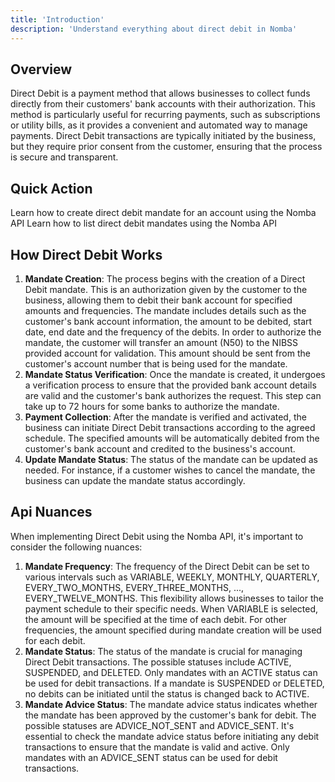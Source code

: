 ```yaml
---
title: 'Introduction'
description: 'Understand everything about direct debit in Nomba'
---
```



## Overview

Direct Debit is a payment method that allows businesses to collect funds directly from their customers' bank accounts with their authorization. This method is particularly useful for recurring payments, such as subscriptions or utility bills, as it provides a convenient and automated way to manage payments. Direct Debit transactions are typically initiated by the business, but they require prior consent from the customer, ensuring that the process is secure and transparent.


## Quick Action

<CardGroup cols={2}>
  <Card
    title="Create Direct Debit Mandate"
    icon="shuffle"
    href="/nomba-api-reference/direct-debits/create-direct-debit"
  >
    Learn how to create direct debit mandate for an account using the Nomba API
  </Card>
  <Card
    title="List Direct Debit Mandates"
    icon="list"
    href="/nomba-api-reference/direct-debits/list-direct-debit-mandates"
  >
    Learn how to list direct debit mandates using the Nomba API
  </Card>
</CardGroup>


## How Direct Debit Works

1. **Mandate Creation**: The process begins with the creation of a Direct Debit mandate. This is an authorization given by the customer to the business, allowing them to debit their bank account for specified amounts and frequencies. The mandate includes details such as the customer's bank account information, the amount to be debited, start date, end date and the frequency of the debits. In order to authorize the mandate, the customer will transfer an amount (N50) to the NIBSS provided account for validation. This amount should be sent from the customer's account number that is being used for the mandate.
2. **Mandate Status Verification**: Once the mandate is created, it undergoes a verification process to ensure that the provided bank account details are valid and the customer's bank authorizes the request. This step can take up to 72 hours for some banks to authorize the mandate.
3. **Payment Collection**: After the mandate is verified and activated, the business can initiate Direct Debit transactions according to the agreed schedule. The specified amounts will be automatically debited from the customer's bank account and credited to the business's account.
4. **Update Mandate Status**: The status of the mandate can be updated as needed. For instance, if a customer wishes to cancel the mandate, the business can update the mandate status accordingly.


## Api Nuances

When implementing Direct Debit using the Nomba API, it's important to consider the following nuances:

1. **Mandate Frequency**: The frequency of the Direct Debit can be set to various intervals such as VARIABLE, WEEKLY, MONTHLY, QUARTERLY, EVERY_TWO_MONTHS, EVERY_THREE_MONTHS, ..., EVERY_TWELVE_MONTHS. This flexibility allows businesses to tailor the payment schedule to their specific needs. When VARIABLE is selected, the amount will be specified at the time of each debit. For other frequencies, the amount specified during mandate creation will be used for each debit.
2. **Mandate Status**: The status of the mandate is crucial for managing Direct Debit transactions. The possible statuses include ACTIVE, SUSPENDED, and DELETED. Only mandates with an ACTIVE status can be used for debit transactions. If a mandate is SUSPENDED or DELETED, no debits can be initiated until the status is changed back to ACTIVE.
3. **Mandate Advice Status**: The mandate advice status indicates whether the mandate has been approved by the customer's bank for debit. The possible statuses are ADVICE_NOT_SENT and ADVICE_SENT. It's essential to check the mandate advice status before initiating any debit transactions to ensure that the mandate is valid and active. Only mandates with an ADVICE_SENT status can be used for debit transactions.
